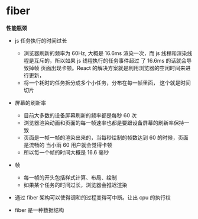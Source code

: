 # fiber

**性能瓶颈**

- js 任务执行的时间过长

  - 浏览器刷新的频率为 60Hz, 大概是 16.6ms 渲染一次，而 js 线程和渲染线程是互斥的，所以如果 js 线程执行的任务事件超过
    了 16.6ms 的话就会导致掉帧 页面出现卡顿。React 的解决方案就是利用浏览器的空闲时间来进行更新，
  - 将一个耗时的任务拆分成多个小任务，分布在每一帧里面， 这个就是时间切片

- 屏幕的刷新率

  - 目前大多数的设备屏幕刷新的频率都是每秒 60 次
  - 浏览器渲染动画和页面的每一帧速率也都是要跟设备屏幕的刷新率保持一致
  - 页面是一帧一帧的渲染出来的，当每秒绘制的帧数达到 60 的时候，页面是流畅的 当小雨 60 用户就会觉得卡顿
  - 所以每一个帧的时间大概是 16.6 毫秒

- 帧

  - 每一帧的开头包括样式计算、布局、绘制
  - 如果某个任务的时间过长，浏览器会推迟渲染

- 通过 fiber 架构可以使得调和的过程变得可中断。让出 cpu 的执行权

- fiber 是一种数据结构
